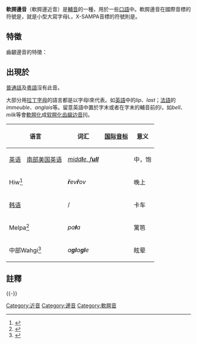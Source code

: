{{NoteTA
|1=腭
}}
{{unreferenced|time=2014-02-05T15:33:42+00:00}}
{{Infobox IPA
|above=軟腭邊音
|ipa symbol=ʟ
|ipa number=158
|decimal=671
|x-sampa=L\
|kirshenbaum=L
|braille=in
|braille2=l
|imagefile=Velar lateral approximant (vector).svg
|imagesize=150px
}}

'''軟腭邊音'''（軟腭邊近音）是[[輔音|輔音]]的一種，用於一些[[口語|口語]]中。軟腭邊音在國際音標的符號是{{ipa|{{尖括号|ʟ}}}}，就是小型大寫字母L，X-SAMPA音標的符號則是{{尖括号|<tt>L\</tt>}}。

== 特徵 ==
齒齦邊音的特徵：

{{近音}}
{{軟腭音}}
{{濁音}}
{{口腔輔音}}
{{邊音}}
{{肺部氣流音}}

== 出現於 ==
[[普通話|普通話]]及[[粵語|粵語]]沒有此音。

大部分用[[拉丁字母|拉丁字母]]的語言都是以字母l來代表。如[[英語|英語]]中的''lip''、''last''；[[法語|法語]]的''immeuble''、''anglais''等。留意英語中置於字末或者在字末的輔音前的l，如''bell''、''milk''等會[[軟腭化|軟腭化]]成[[软腭化齿龈边音|软腭化齿龈边音]][ɫ]。
{| class="wikitable"
!colspan=2| 语言
! 词汇
! [[国际音标|国际音标]]
! 意义
! 注释
|-
| [[英语|英语]]
| [[南部美国英语|南部美国英语]]{{sfnp|Wells|1982|p=551}}
| [[英语正字法|''midd'''l'''e'', ''f'''ull''''']]
|align=center| {{IPA|[ˈmɪdʟ̩], [ˈfʟ̩ː]}}
| 中，饱
| 可能会在[[软腭音|软腭音]]的前后出现，如''milk''和''cycle''；或当被/ʊ/同化如''wolf''，或在[[唇音|唇音]]前，如''help''。参见[[英语音系|英语音系]]
|-
|colspan=2| Hiw<ref>{{Harvcoltxt|François|2010|p = 419}}</ref>
| '''''r̄'''ev'''r̄'''ov''
| {{IPA|[ɡ͡ʟəβɡ͡ʟɔβ]}}
| 晚上
| 实现为[[预成阻辅音|预成阻辅音]] {{IPA|[ɡ͡ʟ]}}。
|-
| colspan="2" |[[韩语|韩语]]
|{{lang|ko|[[Hangul|달구지]]}} / {{lang|ko-Latn|[[Revised_Romanization_of_Korean|da'''l'''guji]]}}
|align=center| {{IPA|[tɐʟɡud͡ʑi]}}
|卡车
|尾音{{IPA|[ɭ]}} {{angbr|ㄹ}}在[[软腭音|软腭音]]前的同位异音。参见[[韩语音系|韩语音系]].

|-
|colspan=2| Melpa<ref>{{Harvcoltxt|Ladefoged|2005|p=169}}</ref>
| ''pa'''ⱡ'''a''
|align=center| {{IPA|[paʟa]}}
| 篱笆
| 实现为[[预成阻辅音|预成阻辅音]] {{IPA|[ɡ͡ʟ]}}。
|-
|colspan=2| 中部Wahgi<ref name="Roca & Johnson 1999 73">{{Harvcoltxt|Roca|Johnson|1999|p=73}}</ref>
| ''a'''gl'''a'''gl'''e''
|align=center| {{IPA|[aʟaʟe]}}
| 眩晕
| 实现为[[预成阻辅音|预成阻辅音]] {{IPA|[ɡ͡ʟ]}}。
|}

==註釋==
{{reflist|2}}
{{-}}
{{Consonants|state=collapsed}}

[[Category:近音|Category:近音]]
[[Category:邊音|Category:邊音]]
[[Category:軟腭音|Category:軟腭音]]